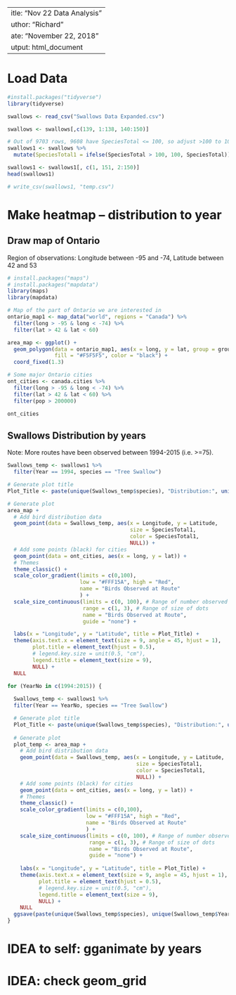  ---
title: "Nov 22 Data Analysis"
author: "Richard"
date: "November 22, 2018"
output: html_document
---

# Load Data


```{r}
#install.packages("tidyverse")
library(tidyverse)

swallows <- read_csv("Swallows Data Expanded.csv")

swallows <- swallows[,c(139, 1:138, 140:150)]

# Out of 9703 rows, 9608 have SpeciesTotal <= 100, so adjust >100 to 100 for better heatmap
swallows1 <- swallows %>% 
  mutate(SpeciesTotal1 = ifelse(SpeciesTotal > 100, 100, SpeciesTotal))

swallows1 <- swallows1[, c(1, 151, 2:150)]
head(swallows1)

# write_csv(swallows1, "temp.csv")
```

# Make heatmap -- distribution to year

## Draw map of Ontario

Region of observations: Longitude between -95 and -74, Latitude between 42 and 53

```{r}
# install.packages("maps")
# install.packages("mapdata")
library(maps)
library(mapdata)

# Map of the part of Ontario we are interested in
ontario_map1 <- map_data("world", regions = "Canada") %>% 
  filter(long > -95 & long < -74) %>% 
  filter(lat > 42 & lat < 60)

area_map <- ggplot() + 
  geom_polygon(data = ontario_map1, aes(x = long, y = lat, group = group),
               fill = "#F5F5F5", color = "black") + 
  coord_fixed(1.3) 

# Some major Ontario cities
ont_cities <- canada.cities %>% 
  filter(long > -95 & long < -74) %>% 
  filter(lat > 42 & lat < 60) %>% 
  filter(pop > 200000)

ont_cities
```

## Swallows Distribution by years

Note: More routes have been observed between 1994-2015 (i.e. >=75).

```{r}
Swallows_temp <- swallows1 %>%
  filter(Year == 1994, species == "Tree Swallow")

# Generate plot title
Plot_Title <- paste(unique(Swallows_temp$species), "Distribution:", unique(Swallows_temp$Year) )

# Generate plot 
area_map +
  # Add bird distribution data
  geom_point(data = Swallows_temp, aes(x = Longitude, y = Latitude,
                                       size = SpeciesTotal1,
                                       color = SpeciesTotal1,
                                       NULL)) +
  # Add some points (black) for cities
  geom_point(data = ont_cities, aes(x = long, y = lat)) + 
  # Themes
  theme_classic() +
  scale_color_gradient(limits = c(0,100),
                       low = "#FFF15A", high = "Red",
                       name = "Birds Observed at Route"
                       ) +
  scale_size_continuous(limits = c(0, 100), # Range of number observed
                        range = c(1, 3), # Range of size of dots
                        name = "Birds Observed at Route",
                        guide = "none") +

  labs(x = "Longitude", y = "Latitude", title = Plot_Title) +
  theme(axis.text.x = element_text(size = 9, angle = 45, hjust = 1),
        plot.title = element_text(hjust = 0.5),
        # legend.key.size = unit(0.5, "cm"),
        legend.title = element_text(size = 9),
        NULL) +
  NULL
```

```{r}
for (YearNo in c(1994:2015)) {
  
  Swallows_temp <- swallows1 %>%
  filter(Year == YearNo, species == "Tree Swallow")

  # Generate plot title
  Plot_Title <- paste(unique(Swallows_temp$species), "Distribution:", unique(Swallows_temp$Year) )
  
  # Generate plot 
  plot_temp <- area_map +
    # Add bird distribution data
    geom_point(data = Swallows_temp, aes(x = Longitude, y = Latitude,
                                         size = SpeciesTotal1,
                                         color = SpeciesTotal1,
                                         NULL)) +
    # Add some points (black) for cities
    geom_point(data = ont_cities, aes(x = long, y = lat)) + 
    # Themes
    theme_classic() +
    scale_color_gradient(limits = c(0,100),
                         low = "#FFF15A", high = "Red",
                         name = "Birds Observed at Route"
                         ) +
    scale_size_continuous(limits = c(0, 100), # Range of number observed
                          range = c(1, 3), # Range of size of dots
                          name = "Birds Observed at Route",
                          guide = "none") +
  
    labs(x = "Longitude", y = "Latitude", title = Plot_Title) +
    theme(axis.text.x = element_text(size = 9, angle = 45, hjust = 1),
          plot.title = element_text(hjust = 0.5),
          # legend.key.size = unit(0.5, "cm"),
          legend.title = element_text(size = 9),
          NULL) +
    NULL
  ggsave(paste(unique(Swallows_temp$species), unique(Swallows_temp$Year), ".png"), plot = plot_temp)
}

```

# IDEA to self: gganimate by years
# IDEA: check geom_grid